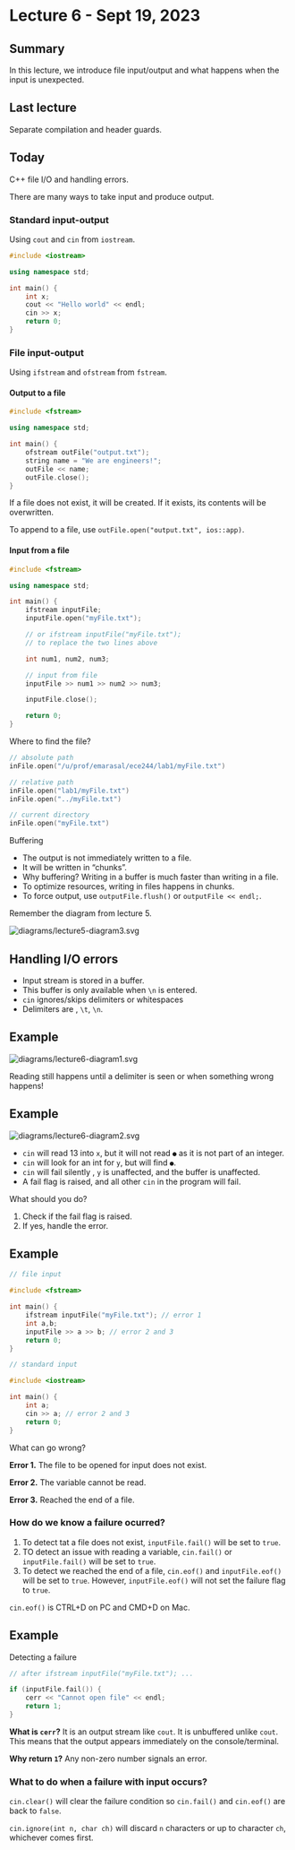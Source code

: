 # Lecture 6 - Sept 19, 2023

## Summary

In this lecture, we introduce file input/output and what happens when the input
is unexpected.

## Last lecture

Separate compilation and header guards.

## Today

C++ file I/O and handling errors.

There are many ways to take input and produce output.

### Standard input-output

Using `cout` and `cin` from `iostream`.

```cpp
#include <iostream>

using namespace std;

int main() {
    int x;
    cout << "Hello world" << endl;
    cin >> x;
    return 0;
}
```

### File input-output

Using `ifstream` and `ofstream` from `fstream`.

#### Output to a file

```cpp
#include <fstream>

using namespace std;

int main() {
    ofstream outFile("output.txt");
    string name = "We are engineers!";
    outFile << name;
    outFile.close();
}
```

If a file does not exist, it will be created. If it exists, its contents will be
overwritten.

To append to a file, use `outFile.open("output.txt", ios::app)`.

#### Input from a file

```cpp
#include <fstream>

using namespace std;

int main() {
    ifstream inputFile;
    inputFile.open("myFile.txt");

    // or ifstream inputFile("myFile.txt");
    // to replace the two lines above

    int num1, num2, num3;

    // input from file
    inputFile >> num1 >> num2 >> num3;

    inputFile.close();

    return 0;
}
```

Where to find the file?

```cpp
// absolute path
inFile.open("/u/prof/emarasal/ece244/lab1/myFile.txt")

// relative path
inFile.open("lab1/myFile.txt")
inFile.open("../myFile.txt")

// current directory
inFile.open("myFile.txt")
```

Buffering

* The output is not immediately written to a file.
* It will be written in "chunks".
* Why buffering? Writing in a buffer is much faster than writing in a file.
* To optimize resources, writing in files happens in chunks.
* To force output, use `outputFile.flush()` or `outputFile << endl;`.

Remember the diagram from lecture 5.

<img src="diagrams/lecture5-diagram3.svg" alt="diagrams/lecture5-diagram3.svg">


## Handling I/O errors

* Input stream is stored in a buffer.
* This buffer is only available when `\n` is entered.
* `cin` ignores/skips delimiters or whitespaces
* Delimiters are ` `, `\t`, `\n`.

::: {.callout-note icon=false}
## Example

<img src="diagrams/lecture6-diagram1.svg" alt="diagrams/lecture6-diagram1.svg">
:::

Reading still happens until a delimiter is seen or when something wrong happens!

::: {.callout-note icon=false}
## Example

<img src="diagrams/lecture6-diagram2.svg" alt="diagrams/lecture6-diagram2.svg">

* `cin` will read 13 into `x`, but it will not read `●` as it is not part of an
 integer.
* `cin` will look for an int for `y`, but will find `●`.
* `cin` will fail silently , `y` is unaffected, and the buffer is unaffected.
* A fail flag is raised, and all other `cin` in the program will fail.

What should you do?

1. Check if the fail flag is raised.
2. If yes, handle the error.
:::

::: {.callout-note icon=false}
## Example

```cpp
// file input

#include <fstream>

int main() {
    ifstream inputFile("myFile.txt"); // error 1
    int a,b;
    inputFile >> a >> b; // error 2 and 3
    return 0;
}
```

```cpp
// standard input

#include <iostream>

int main() {
    int a;
    cin >> a; // error 2 and 3
    return 0;
}
```

What can go wrong?

**Error 1.** The file to be opened for input does not exist.

**Error 2.** The variable cannot be read.

**Error 3.** Reached the end of a file.
:::

### How do we know a failure ocurred?

1. To detect tat a file does not exist, `inputFile.fail()` will be set to
 `true`.
2. TO detect an issue with reading a variable, `cin.fail()` or
 `inputFile.fail()` will be set to `true`.
3. To detect we reached the end of a file, `cin.eof()` and `inputFile.eof()`
 will be set to `true`. However, `inputFile.eof()` will not set the failure flag
 to `true`.

`cin.eof()` is CTRL+D on PC and CMD+D on Mac.

::: {.callout-note icon=false}
## Example

Detecting a failure

```cpp
// after ifstream inputFile("myFile.txt"); ...

if (inputFile.fail()) {
    cerr << "Cannot open file" << endl;
    return 1;
}
```
:::

**What is `cerr`?** It is an output stream like `cout`. It is unbuffered unlike
`cout`. This means that the output appears immediately on the console/terminal.

**Why return `1`?** Any non-zero number signals an error.

### What to do when a failure with input occurs?

`cin.clear()` will clear the failure condition so `cin.fail()` and `cin.eof()`
are back to `false`.

`cin.ignore(int n, char ch)` will discard `n` characters or up to character
`ch`, whichever comes first.
